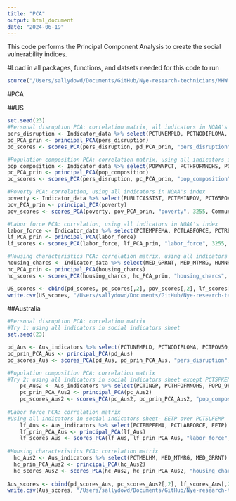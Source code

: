 ```yaml
---
title: "PCA"
output: html_document
date: "2024-06-19"
---
```


This code performs the Principal Component Analysis to create the social vulnerability indices. 

#Load in all packages, functions, and datsets needed for this code to run
```r
source("/Users/sallydowd/Documents/GitHub/Nye-research-technicians/MHW.MCS/Code/ToLoad.R")
```

#PCA

##US
```r
set.seed(23)
#Personal disruption PCA: correlation matrix, all indicators in NOAA's index 
pers_disruption <- Indicator_data %>% select(PCTUNEMPLD, PCTNODIPLOMA, PCTPOV, PCTFEMALESEPARATD) 
pd_PCA_prin <- principal_PCA(pers_disruption)
pd_scores <- scores_PCA(pers_disruption, pd_PCA_prin, "pers_disruption", 3255, Community_ID) %>% select(Community.Name, PC1_scores) %>% rename("PC1_scores_pd" ="PC1_scores") 

#Population composition PCA: correlation matrix, using all indicators in NOAA's index + PCTFORBRN 
pop_composition <- Indicator_data %>% select(POPWNPCT, PCTHFOFMNOHS, POP0_5PCT, PCTSPKENGNTWL, PCTFORBRN)
pc_PCA_prin <- principal_PCA(pop_composition)
pc_scores <- scores_PCA(pers_disruption, pc_PCA_prin, "pop_composition", 3255, Community_ID) %>% select(Community.Name, PC1_scores) %>% rename("PC1_scores_pc" ="PC1_scores")

#Poverty PCA: correlation, using all indicators in NOAA's index
poverty <- Indicator_data %>% select(PUBLICASSIST, PCTFMINPOV, PCT65POV, PCTCHLDPOV)
pov_PCA_prin <- principal_PCA(poverty) 
pov_scores <- scores_PCA(poverty, pov_PCA_prin, "poverty", 3255, Community_ID) %>% select(Community.Name, PC1_scores) %>% rename("PC1_scores_pov" ="PC1_scores")

#Labor force PCA: correlation, using all indicators in NOAA's index
labor_force <- Indicator_data %>% select(PCTEMPFEMA, PCTLABFORCE, PCTRECSOC)
lf_PCA_prin <- principal_PCA(labor_force) 
lf_scores <- scores_PCA(labor_force, lf_PCA_prin, "labor_force", 3255, Community_ID) %>% select(Community.Name, PC1_scores) %>% rename("PC1_scores_lf" ="PC1_scores")

#Housing characteristics PCA: correlation matrix, using all indicators in NOAA's index
housing_charcs <- Indicator_data %>% select(MED_GRRNT, MED_MTMRG, HUMNR, PCTMBLHM)
hc_PCA_prin <- principal_PCA(housing_charcs)
hc_scores <- scores_PCA(housing_charcs, hc_PCA_prin, "housing_charcs", 3255, Community_ID) %>% select(Community.Name, PC1_scores) %>% rename("PC1_scores_hc" ="PC1_scores")

US_scores <- cbind(pd_scores, pc_scores[,2], pov_scores[,2], lf_scores[,2], hc_scores[,2], Indicator_data[,c(24,25)])
write.csv(US_scores, "/Users/sallydowd/Documents/GitHub/Nye-research-technicians/MHW.MCS/Data/US.PC1.scores.csv") 
```

##Australia
```r
#Personal disruption PCA: correlation matrix
#Try 1: using all indicators in social indicators sheet 
set.seed(23)

pd_Aus <- Aus_indicators %>% select(PCTUNEMPLD, PCTNODIPLOMA, PCTPOV50, PCTFEMALESEPARATED)
pd_prin_PCA_Aus <- principal_PCA(pd_Aus) 
pd_scores_Aus <- scores_PCA(pd_Aus, pd_prin_PCA_Aus, "pers_disruption", 209, LGA_ID) %>% select(LGA, PC1_scores) %>% rename("PC1_scores_pd" ="PC1_scores")

#Population composition PCA: correlation matrix
#Try 2: using all indicators in social indicators sheet except PCTSPKENGNTWL, THIS ONE
    pc_Aus2 <- Aus_indicators %>% select(PCTINGP, PCTHFOFMNOHS, POPO_9PCT,  PCTFORBRN) 
    pc_prin_PCA_Aus2 <- principal_PCA(pc_Aus2) 
    pc_scores_Aus2 <- scores_PCA(pc_Aus2, pc_prin_PCA_Aus2, "pop_composition", 209, LGA_ID) %>% select(LGA, PC1_scores) %>% rename("PC1_scores_pc" ="PC1_scores")
    
#Labor force PCA: correlation matrix
#Using all indicators in social indicators sheet- EETP over PCTSLFEMP 
    lf_Aus <- Aus_indicators %>% select(PCTEMPFEMA, PCTLABFORCE, EETP)
    lf_prin_PCA_Aus <- principal_PCA(lf_Aus) 
    lf_scores_Aus <- scores_PCA(lf_Aus, lf_prin_PCA_Aus, "labor_force", 209, LGA_ID) %>% select(LGA, PC1_scores) %>% rename("PC1_scores_lf" ="PC1_scores")
   
#Housing characteristics PCA: correlation matrix
  hc_Aus2 <- Aus_indicators %>% select(PCTMBLHM, MED_MTMRG, MED_GRRNT)
  hc_prin_PCA_Aus2 <- principal_PCA(hc_Aus2)
  hc_scores_Aus2 <- scores_PCA(hc_Aus2, hc_prin_PCA_Aus2, "housing_charcs", 209, LGA_ID) %>% select(LGA, PC1_scores) %>% rename("PC1_scores_hc" ="PC1_scores")
  
Aus_scores <- cbind(pd_scores_Aus, pc_scores_Aus2[,2], lf_scores_Aus[,2], hc_scores_Aus2[,2], Aus_indicators[,c(19, 21)])
write.csv(Aus_scores, "/Users/sallydowd/Documents/GitHub/Nye-research-technicians/MHW.MCS/Data/Aus.PC1.scores.csv") 
```
